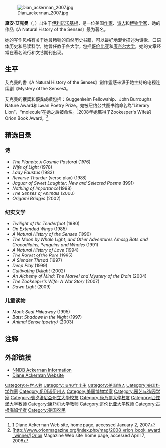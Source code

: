 {{Infobox writer
| name = 黛安·艾克曼<br>Diane Ackerman 
| image = Diane Ackerman.jpg
| birth_date = {{birth date and age|1948|10|7}}
| birth_place = [[美國|美國]][[伊利諾伊州|伊利諾伊州]][[沃基根|沃基根]]
| nationality = {{USA}}
| occupation = 作家
| genre = 
| notableworks =
| website = {{URL|http://www.dianeackerman.com/}}
}}
[[Image:Dian_ackerman_2007.jpg|right]]

'''黛安·艾克曼'''（{{lang-en|Diane Ackerman}}，{{bd|1948年|10月7日}}）出生于[[伊利诺沃基根|伊利诺沃基根]]，是一位美国[[作家|作家]]、[[诗人|诗人]]和[[博物学家|博物学家]]，她的作品《A Natural History of the Senses》最为著名。

她的写作风格有关于她最畅销的自然历史书籍，可以最好地混合描述为诗歌、口语体历史和易读科学。她曾任教于各大学，包括[[哥伦比亚大学|哥伦比亚]]和[[康奈尔大学|康奈尔大学]]，她的文章经常在著名流行和文艺期刊出现。

==生平==

艾克曼的書《A Natural History of the Senses》創作靈感來源于她主持的电视连续剧《Mystery of the Senses》。

艾克曼的獲獎和優異成績包括：Guggenheim Fellowship、John Burroughs Nature Award和Lavan Poetry Prize。她被纽约公共图书馆命名為“Literary Lion”，“molecule”在她之后被命名。<ref>[http://www.dianeackerman.com/] {{Wayback|url=http://www.dianeackerman.com/ |date=20140208230448 }}Diane Ackerman Web site, home page, accessed January 2, 2007</ref>2008年她贏得了Zookeeper's Wife的Orion Book Award。<ref>[http://www.orionmagazine.org/index.php/mag/2008_orion_book_award_winner/]Orion Magazine Web site, home page, accessed April 7, 2008</ref>

== 精选目录==
=== 诗===
*''The Planets: A Cosmic Pastoral'' (1976)
*''Wife of Light'' (1978)
*''Lady Faustus'' (1983)
*''Reverse Thunder'' (verse play) (1988)
*''Jaguar of Sweet Laughter: New and Selected Poems'' (1991)
*''Nothing of Importance''(1998)
*''The Senses of Animals'' (2000)
*''Origami Bridges'' (2002)

=== 纪实文学 ===
*''Twilight of the Tenderfoot'' (1980)
*''On Extended Wings'' (1985)
*''A Natural History of the Senses'' (1990)
*''The Moon by Whale Light, and Other Adventures Among Bats and Crocodilains, Penguins and Whales'' (1991)
*''A Natural History of Love'' (1994)
*''The Rarest of the Rare'' (1995)
*''A Slender Thread'' (1997)
*''Deep Play'' (1999)
*''Cultivating Delight'' (2002)
*''An Alchemy of Mind: The Marvel and Mystery of the Brain'' (2004)
*''The Zookeeper's Wife: A War Story'' (2007)
*''Dawn Light'' (2009)

=== 儿童读物 ===
*''Monk Seal Hideaway'' (1995)
*''Bats: Shadows in the Night'' (1997)
*''Animal Sense (poetry)'' (2003)

== 注释 ==
<references/>

== 外部链接 ==
*[http://www.nndb.com/people/776/000048632/ NNDB Ackerman Information]
*[http://www.dianeackerman.com/ Diane Ackerman Website]{{Wayback|url=http://www.dianeackerman.com/ |date=20140208230448 }}

{{Authority control}}
{{DEFAULTSORT:Ackerman, Diane}}
[[Category:在世人物|Category:在世人物]]
[[Category:1948年出生|Category:1948年出生]]
[[Category:美国诗人|Category:美国诗人]]
[[Category:美国科学作家|Category:美国科学作家]]
[[Category:伊利诺伊州人|Category:伊利诺伊州人]]
[[Category:美国博物学家|Category:美国博物学家]]
[[Category:园艺与造园学家|Category:园艺与造园学家]]
[[Category:賓夕法尼亞州立大學校友|Category:賓夕法尼亞州立大學校友]]
[[Category:康乃爾大學校友|Category:康乃爾大學校友]]
[[Category:匹兹堡大学教师|Category:匹兹堡大学教师]]
[[Category:康乃尔大学教师|Category:康乃尔大学教师]]
[[Category:哥伦比亚大学教师|Category:哥伦比亚大学教师]]
[[Category:古根海姆学者|Category:古根海姆学者]]
[[Category:美国农民|Category:美国农民]]